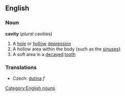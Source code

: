 ==English==
===Noun===
'''cavity'''  (''plural'' cavities)
#A [[hole]] or [[hollow]] [[depression]]
#A hollow area within the body (such as the [[sinus]]es)
#A soft area in a [[decayed]] [[tooth]]
[[Category:English nouns]]

===Translations===
*Czech: [[dutina]] ''f''